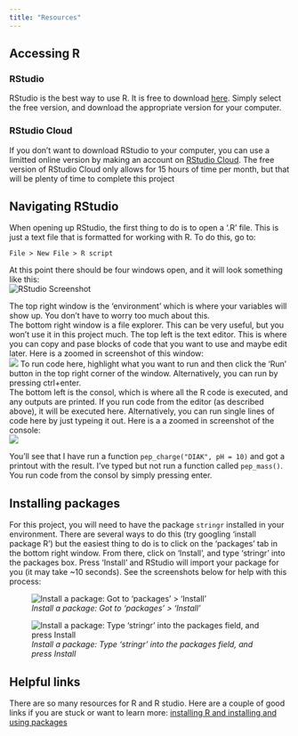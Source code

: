 ```yaml
---
title: "Resources"
---
```


## Accessing R

### RStudio
RStudio is the best way to use R. It is free to download [here](https://www.rstudio.com/products/rstudio/download/). Simply select the free version, and download the appropriate version for your computer.  

### RStudio Cloud
If you don't want to download RStudio to your computer, you can use a limitted online version by making an account on [RStudio Cloud](https://rstudio.cloud/). The free version of RStudio Cloud only allows for 15 hours of time per month, but that will be plenty of time to complete this project  

## Navigating RStudio
When opening up RStudio, the first thing to do is to open a '.R' file. This is just a text file that is formatted for working with R. To do this, go to:  
```
File > New File > R script
```
At this point there should be four windows open, and it will look something like this:  
![RStudio Screenshot](RStudio Screenshot.png)  

The top right window is the 'environment' which is where your variables will show up. You don't have to worry too much about this.  
The bottom right window is a file explorer. This can be very useful, but you won't use it in this project much.
The top left is the text editor. This is where you can copy and pase blocks of code that you want to use and maybe edit later. Here is a zoomed in screenshot of this window:  
![](File editor screenshot.png)
To run code here, highlight what you want to run and then click the 'Run' button in the top right corner of the window. Alternatively, you can run by pressing ctrl+enter.  
The bottom left is the consol, which is where all the R code is executed, and any outputs are printed. If you run code from the editor (as described above), it will be executed here. Alternatively, you can run single lines of code here by just typeing it out. Here is a a zoomed in screenshot of the console:  
![](Console screenshot.png)  

You'll see that I have run a function `pep_charge("DIAK", pH = 10)` and got a printout with the result. I've typed but not run a function called `pep_mass()`. You run code from the consol by simply pressing enter.  

## Installing packages
For this project, you will need to have the package `stringr` installed in your environment. There are several ways to do this (try googling 'install package R') but the easiest thing to do is to click on the 'packages' tab in the bottom right window. From there, click on 'Install', and type 'stringr' into the packages box. Press 'Install' and RStudio will import your package for you (it may take ~10 seconds). See the screenshots below for help with this process:  

![*Install a package: Got to 'packages' > 'Install'*](package install.png) 

![*Install a package: Type 'stringr' into the packages field, and press Install*](stringr install.png) 


## Helpful links
There are so many resources for R and R studio. Here are a couple of good links if you are stuck or want to learn more:
[installing R and installing and using packages](https://youtu.be/jWEI-KKrT0Y)


